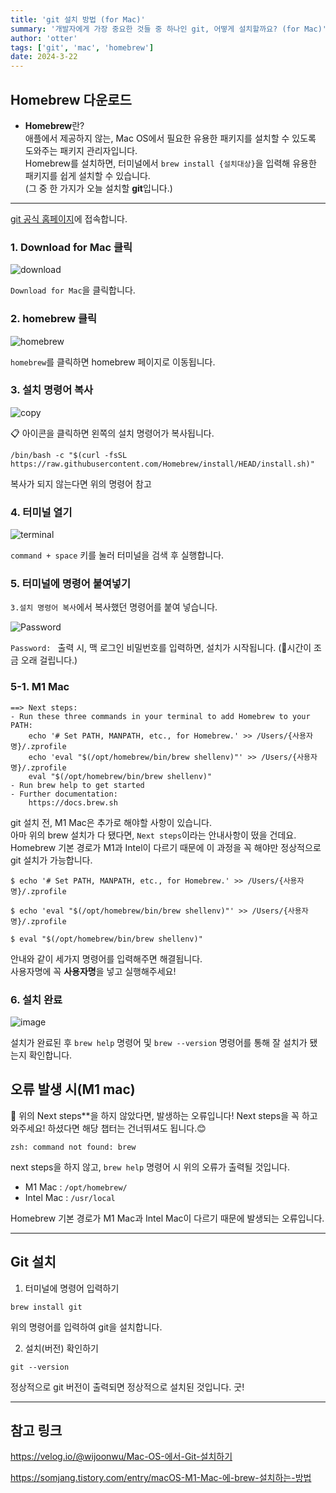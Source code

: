 ```yaml
---
title: 'git 설치 방법 (for Mac)'
summary: '개발자에게 가장 중요한 것들 중 하나인 git, 어떻게 설치할까요? (for Mac)'
author: 'otter'
tags: ['git', 'mac', 'homebrew']
date: 2024-3-22
---
```


## Homebrew 다운로드

- **Homebrew**란?\
애플에서 제공하지 않는, Mac OS에서 필요한 유용한 패키지를 설치할 수 있도록 도와주는 패키지 관리자입니다.\
Homebrew를 설치하면, 터미널에서 `brew install {설치대상}`을 입력해 유용한 패키지를 쉽게 설치할 수 있습니다.\
(그 중 한 가지가 오늘 설치할 **git**입니다.)

---

[git 공식 홈페이지](https://git-scm.com)에 접속합니다.

### 1. Download for Mac 클릭
![download](https://github.com/nerd-animals/na-log-engine/assets/144116866/4fee77a1-2849-490f-9983-26099db11bb7)

`Download for Mac`을 클릭합니다.

### 2. homebrew 클릭
![homebrew](https://github.com/nerd-animals/na-log-engine/assets/144116866/6d2c28fa-e3ab-4c83-8068-37f691434b2f)

`homebrew`를 클릭하면 homebrew 페이지로 이동됩니다.

### 3. 설치 명령어 복사
![copy](https://github.com/nerd-animals/na-log-engine/assets/144116866/dac71d22-8c58-4b84-99c1-9782f9563968)

📋 아이콘을 클릭하면 왼쪽의 설치 명령어가 복사됩니다.

```shell
/bin/bash -c "$(curl -fsSL https://raw.githubusercontent.com/Homebrew/install/HEAD/install.sh)"
```
복사가 되지 않는다면 위의 명령어 참고

### 4. 터미널 열기
![terminal](https://github.com/nerd-animals/na-log-engine/assets/144116866/a74f08ea-728a-45f7-8e47-b9f9f6237143)

`command + space` 키를 눌러 터미널을 검색 후 실행합니다.

### 5. 터미널에 명령어 붙여넣기

`3.설치 명령어 복사`에서 복사했던 명령어를 붙여 넣습니다.

![Password](https://github.com/nerd-animals/na-log-engine/assets/144116866/6e280d7b-1bfd-4912-a3aa-4b8f1ef3a82f)

`Password: ` 출력 시, 맥 로그인 비밀번호를 입력하면, 설치가 시작됩니다. (📌시간이 조금 오래 걸립니다.)

### 5-1. M1 Mac
```shell
==> Next steps:
- Run these three commands in your terminal to add Homebrew to your PATH:
    echo '# Set PATH, MANPATH, etc., for Homebrew.' >> /Users/{사용자명}/.zprofile
    echo 'eval "$(/opt/homebrew/bin/brew shellenv)"' >> /Users/{사용자명}/.zprofile
    eval "$(/opt/homebrew/bin/brew shellenv)"
- Run brew help to get started
- Further documentation:
    https://docs.brew.sh
```

git 설치 전, M1 Mac은 추가로 해야할 사항이 있습니다.\
아마 위의 brew 설치가 다 됐다면, `Next steps`이라는 안내사항이 떴을 건데요.\
Homebrew 기본 경로가 M1과 Intel이 다르기 때문에 이 과정을 꼭 해야만 정상적으로 git 설치가 가능합니다.

```shell
$ echo '# Set PATH, MANPATH, etc., for Homebrew.' >> /Users/{사용자명}/.zprofile
```
```shell
$ echo 'eval "$(/opt/homebrew/bin/brew shellenv)"' >> /Users/{사용자명}/.zprofile
```
```shell
$ eval "$(/opt/homebrew/bin/brew shellenv)"
```

안내와 같이 세가지 명령어를 입력해주면 해결됩니다.\
사용자명에 꼭 **사용자명**을 넣고 실행해주세요!

### 6. 설치 완료

![image](https://github.com/nerd-animals/na-log-engine/assets/144116866/6bddbebe-44b5-402e-8f37-f523309c2718)

설치가 완료된 후 `brew help` 명령어 및 `brew --version` 명령어를 통해 잘 설치가 됐는지 확인합니다.


## 오류 발생 시(M1 mac)
<aside>🚧 위의 Next steps**을 하지 않았다면, 발생하는 오류입니다!
Next steps을 꼭 하고 와주세요!
하셨다면 해당 챕터는 건너뛰셔도 됩니다.😊
</aside>

```shell
zsh: command not found: brew
```
next steps을 하지 않고, `brew help` 명령어 시 위의 오류가 출력될 것입니다.
- M1 Mac : `/opt/homebrew/`
- Intel Mac : `/usr/local`

Homebrew 기본 경로가 M1 Mac과 Intel Mac이 다르기 때문에 발생되는 오류입니다.

---

## Git 설치
1. 터미널에 명령어 입력하기

```shell
brew install git
```
위의 명령어를 입력하여 git을 설치합니다.

2. 설치(버전) 확인하기

```shell
git --version
```
정상적으로 git 버전이 출력되면 정상적으로 설치된 것입니다. 굿!

---

## 참고 링크
https://velog.io/@wijoonwu/Mac-OS-에서-Git-설치하기

https://somjang.tistory.com/entry/macOS-M1-Mac-에-brew-설치하는-방법